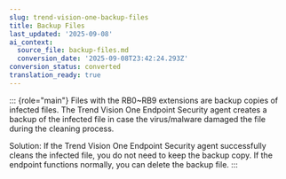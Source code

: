 ```yaml
---
slug: trend-vision-one-backup-files
title: Backup Files
last_updated: '2025-09-08'
ai_context:
  source_file: backup-files.md
  conversion_date: '2025-09-08T23:42:24.293Z'
conversion_status: converted
translation_ready: true
---
```


::: {role="main"}
Files with the RB0~RB9 extensions are backup copies of infected files. The Trend Vision One Endpoint Security agent creates a backup of the infected file in case the virus/malware damaged the file during the cleaning process.

Solution: If the Trend Vision One Endpoint Security agent successfully cleans the infected file, you do not need to keep the backup copy. If the endpoint functions normally, you can delete the backup file.
:::
